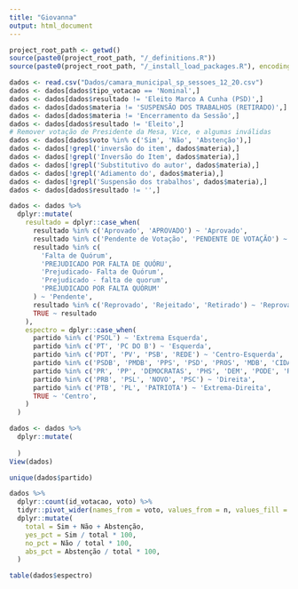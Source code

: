 ```yaml
---
title: "Giovanna"
output: html_document
---
```


```r
project_root_path <- getwd()
source(paste0(project_root_path, "/_definitions.R"))
source(paste0(project_root_path, "/_install_load_packages.R"), encoding = encoding)
```

```r
dados <- read.csv("Dados/camara_municipal_sp_sessoes_12_20.csv")
dados <- dados[dados$tipo_votacao == 'Nominal',]
dados <- dados[dados$resultado != 'Eleito Marco A Cunha (PSD)',]
dados <- dados[dados$materia != 'SUSPENSÃO DOS TRABALHOS (RETIRADO)',]
dados <- dados[dados$materia != 'Encerramento da Sessão',]
dados <- dados[dados$resultado != 'Eleito',]
# Remover votação de Presidente da Mesa, Vice, e algumas inválidas
dados <- dados[dados$voto %in% c('Sim', 'Não', 'Abstenção'),]
dados <- dados[!grepl('inversão do item', dados$materia),]
dados <- dados[!grepl('Inversão do Item', dados$materia),]
dados <- dados[!grepl('Substitutivo do autor', dados$materia),]
dados <- dados[!grepl('Adiamento do', dados$materia),]
dados <- dados[!grepl('Suspensão dos trabalhos', dados$materia),]
dados <- dados[dados$resultado != '',]

dados <- dados %>%
  dplyr::mutate(
    resultado = dplyr::case_when(
      resultado %in% c('Aprovado', 'APROVADO') ~ 'Aprovado',
      resultado %in% c('Pendente de Votação', 'PENDENTE DE VOTAÇÃO') ~ 'Pendente',
      resultado %in% c(
        'Falta de Quórum',
        'PREJUDICADO POR FALTA DE QUÓRU',
        'Prejudicado- Falta de Quórum',
        'Prejudicado - falta de quorum',
        'PREJUDICADO POR FALTA QUÓRUM'
      ) ~ 'Pendente',
      resultado %in% c('Reprovado', 'Rejeitado', 'Retirado') ~ 'Reprovado',
      TRUE ~ resultado
    ),
    espectro = dplyr::case_when(
      partido %in% c('PSOL') ~ 'Extrema Esquerda',
      partido %in% c('PT', 'PC DO B') ~ 'Esquerda',
      partido %in% c('PDT', 'PV', 'PSB', 'REDE') ~ 'Centro-Esquerda',
      partido %in% c('PSDB', 'PMDB', 'PPS', 'PSD', 'PROS', 'MDB', 'CIDADANIA') ~ 'Centro',
      partido %in% c('PR', 'PP', 'DEMOCRATAS', 'PHS', 'DEM', 'PODE', 'REPUBLICANOS') ~ 'Centro-Direita',
      partido %in% c('PRB', 'PSL', 'NOVO', 'PSC') ~ 'Direita',
      partido %in% c('PTB', 'PL', 'PATRIOTA') ~ 'Extrema-Direita',
      TRUE ~ 'Centro',
    )
  )

dados <- dados %>%
  dplyr::mutate(
    
  )
View(dados)

unique(dados$partido)

dados %>%
  dplyr::count(id_votacao, voto) %>%
  tidyr::pivot_wider(names_from = voto, values_from = n, values_fill = 0) %>%
  dplyr::mutate(
    total = Sim + Não + Abstenção,
    yes_pct = Sim / total * 100,
    no_pct = Não / total * 100,
    abs_pct = Abstenção / total * 100,
  )

table(dados$espectro)
```

